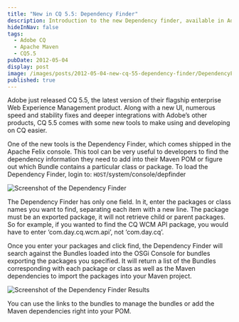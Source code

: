 ```yaml
---
title: "New in CQ 5.5: Dependency Finder"
description: Introduction to the new Dependency finder, available in Adobe CQ5.
hideInNav: false
tags:
  - Adobe CQ
  - Apache Maven
  - CQ5.5
pubDate: 2012-05-04
display: post
image: /images/posts/2012-05-04-new-cq-55-dependency-finder/DependencyFinderResults.png
published: true
---
```


Adobe just released CQ 5.5, the latest version of their flagship enterprise Web Experience Management product. Along with a new UI, numerous speed and stability fixes and deeper integrations with Adobe’s other products, CQ 5.5 comes with some new tools to make using and developing on CQ easier.

One of the new tools is the Dependency Finder, which comes shipped in the Apache Felix console. This tool can be very useful to developers to find the dependency information they need to add into their Maven POM or figure out which Bundle contains a particular class or package. To load the Dependency Finder, login to: `HOST`/system/console/depfinder

![Screenshot of the Dependency Finder](/images/posts/2012-05-04-new-cq-55-dependency-finder/DependencyFinder.png)

The Dependency Finder has only one field. In it, enter the packages or class names you want to find, separating each item with a new line. The package must be an exported package, it will not retrieve child or parent packages. So for example, if you wanted to find the CQ WCM API package, you would have to enter ‘com.day.cq.wcm.api’, not ‘com.day.cq’.

Once you enter your packages and click find, the Dependency Finder will search against the Bundles loaded into the OSGi Console for bundles exporting the packages you specified. It will return a list of the Bundles corresponding with each package or class as well as the Maven dependencies to import the packages into your Maven project.

![Screenshot of the Dependency Finder Results](/images/posts/2012-05-04-new-cq-55-dependency-finder/DependencyFinderResults.png)

You can use the links to the bundles to manage the bundles or add the Maven dependencies right into your POM.
